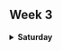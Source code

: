 <h2>**Week 3**</h2>

</details>

<details>

<summary><strong>Saturday</strong></summary>

<h2>Visualization Of National Centers For Environmental Information (NCEI) Dataset</h2>

**The context of the dataset**

The dataset is a collection of meteorological observations from a specific weather station identified as "KJELLER AIRPORT, NO". This dataset is used by the National Center For Environmental Information (NCEI) for studying weather trends, creating predictive models, or understanding how atmospheric conditions change over time.

Based on the column names and data structure, the dataset consists of:

**1. Geographical Information:** - **STATION, LATITUDE, LONGITUDE, ELEVATION:** These columns provide details about the specific location where the weather observations were recorded.

**2. Time-based Observations:** - **Date/Time:** The dataset records weather data at hourly intervals, providing a time-series structure for analyzing weather patterns.

**3. Meteorological Data:** - **SLP (Sea Level Pressure):** Atmospheric pressure at sea level, which is useful in studying weather systems, such as predicting storm conditions or high-pressure systems. - **WND, TMP, VIS, DEW, etc.:** These columns seem to encode data on wind speed/direction, temperature, visibility, dew point, and other weather-related variables. They are stored in a format that requires further decoding.

**4. Purpose:** - It would appear that the is used for tracking and analyzing weather conditions over time at the specified station. It could be useful for forecasting, climate studies, or aviation-related weather monitoring.

**The source and link to the dataset - (csv)**

-   The source is National Centre For Environment Information (NCEI)

-   <https://www.ncei.noaa.gov/data/global-hourly/access/2024/01466099999.csv>

-   Name : 2024-08-26 10:32 - 93K

-   Original dataset consists of 301 rows and 25 columns.

-   Cleaned dataset consists of 301 rows and 28 columns.

-   9 columns were deleted(correlation with other columns not clear and also not necessary for this analysis)

-   5 of the original columns were decoded into 11 additional columns:

-   Wind is decoded into

-   Wind_Direction

-   Wind_Speed_Tenths

-   Wind_Speed_Quality

-   Wind_Speed_Meters

-   Wind_Type

-   Temperature is decoded into

-   Temperature_Celsius

-   Temperature_Quality

-   Sea_Level_Pressure_hPa is decoded into

-   Sea_Level_Pressure_hPa

-   SLP_Quality

-   Dew is decoded into 2 columns

-   Dew_Point_Celsius

-   Dew_Point_Quality

-   Date was seperated to 2 columns

-   Date

-   Time

### **Data Cleaning Methods Employed**

\###**Column Selection**

Out of the original 25 columns, 9 were found to be missing chunks of data. These 9 columns were dropped using Python and importing Pandas as pd. I then fed the NCEI dataset into Python using "data = pd.read_csv(r'C:\\path_to_the_dataset_on_my PC. csv)"

I used python to print the data column heads - print(data.head()))

I had it print null data by "print(data.isnull().sum())

I also had python drop the null columns "data_cleaned = data.dropna())


    -   Total 9 columns were dropped.


**Decoding Encoded Data:** **Date Conversion**

**Converted `DATE` Column to Datetime:** The `DATE` column originally combined both dated and time. I split this into two separate columns by using the text to column function in excel.

**Sea Level Pressure (`SLP`) Conversion** **Reformatted and Converted `SLP`:** The `SLP` column contained values in string format with commas as delimiters. I decoded this using the Excel's text to column function. The same method was used to decode the Wind, Temperature, and Dew variables.

**Adding visualization to quarto document, including label and captions.**

**Visualization in Tableau.**
Throughout this third week, I worked extensively with Tableau, finding it to be a highly enjoyable and powerful visualization tool. While there is a lot to learn within a short time, Tableau’s detailed and visually appealing outputs make the effort worthwhile. Although Tableau incorporates some object-oriented programming concepts, it’s not something we needed to delve into deeply during this period.

This week, I created two notable visualizations using the NCEI dataset: a static wind rose and a radial wind rose. Tableau initially struggled with generating a traditional wind rose, so I opted to create a radial one instead (Both created programtically). The wind rose, intended to mimic the function of a windmill for weather observation, serves as a graphical tool to display the distribution of wind speed and direction over a specific period. It provides a concise visual summary of how wind speed and direction are typically distributed at a location, aiding in identifying prevailing wind patterns. The wind mill describes my dataset perfectly. Below is a copy of my dashboard using Tableau.

![](Tableau_Dashboard.png)

Above Tableau dashboard displays various visualizations of the weather center data, offering insights into wind patterns and conditions:

1. **WNDIRSPEED**: This plot aims to illustrate the wind speed over time, broken down by months. It shows how wind speed fluctuates throughout different months, with January showing a noticeable peak. This could indicate periods of higher wind activity during certain months.

2. **RadialWR (Radial Wind Rose)**: The radial wind rose displays the distribution of wind direction and speed in a circular format, indicating the frequency and strength of winds coming from various directions. It helps in identifying the prevailing wind directions and their intensities.

3. **WndRose (Wind Rose)**: This is a bar chart version of a wind rose, categorizing wind speed by direction groups (N, NE, E, etc.). It shows which directions have higher wind speeds on average, indicating that winds from the NE and S directions are particularly strong in this dataset. Additionally, i have included temperature data, i supect a potential correlation between wind direction and temperature changes.

4. **BarChart**: This chart displays the average wind speed across different bins. It shows how often different wind speed ranges occur, highlighting that higher speeds (around 80) are less frequent but still present, indicating a varied wind speed distribution.

**Overall Interpretation**:
- The visualizations suggest that wind speed and direction vary across time and direction, with some directions (NE, S) showing higher wind speeds.
- There might be a relationship between wind direction and temperature, as seen in the Wind Rose plot.
- The radial wind rose helps identify the most common wind directions and their speeds, which could be useful for understanding local weather patterns or for purposes like wind energy assessments.

These plots collectively provide a comprehensive view of the wind and temperature data, aiding in the analysis of prevailing wind conditions and their potential impact on the environment.
